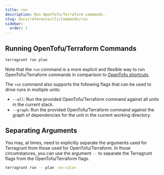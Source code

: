 ```yaml
---
title: run
description: Run OpenTofu/Terraform commands.
slug: docs/reference/cli/commands/run
sidebar:
  order: 1
---
```



<Command name="run">

## Running OpenTofu/Terraform Commands

```bash
terragrunt run plan
```

Note that the `run` command is a more explicit and flexible way to run OpenTofu/Terraform commands in comparison to [OpenTofu shortcuts](/docs/reference/cli/commands/opentofu-shortcuts).

The `run` command also supports the following flags that can be used to drive runs in multiple units:

- `--all`: Run the provided OpenTofu/Terraform command against all units in the current stack.
- `--graph`: Run the provided OpenTofu/Terraform command against the graph of dependencies for the unit in the current working directory.

## Separating Arguments

You may, at times, need to explicitly separate the arguments used for Terragrunt from those used for OpenTofu/Terraform. In those circumstances, you can use the argument `--` to separate the Terragrunt flags from the OpenTofu/Terraform flags.

```bash
terragrunt run -- plan -no-color
```

</Command>
